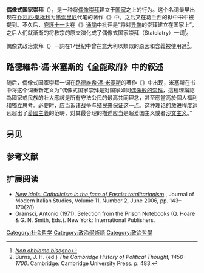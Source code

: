 '''偶像式国家崇拜'''（{{lang-en|Statolatry}}），是一种将[[偶像崇拜|偶像崇拜]]建立于[[国家|国家]]之上的行为。这个名词最早出现在[[乔瓦尼·秦梯利|乔瓦尼·秦梯利]]为[[贝尼托·墨索里尼|墨索里尼]]代笔的著作《{{Link-en|法西斯的教条|Doctrine of Fascism}}》中。之后又在葛兰西的狱中书中被提到。不久后，[[庇護十一世|庇護十一世]]在《{{Link-en|我们不需要|Non abbiamo bisogno}}》[[通諭|通諭]]中批评{{Link-en|意大利法西斯主义|Italian fascism|意大利法西斯}}是“将对[[異教|异端]]的崇拜建立在国家上”，之后人们就渐渐的将教宗的原文演化成了偶像式国家崇拜（Statolatry）一词<ref>[http://google.com/search?q=cache:1beJv0ilFMwJ:www.papalencyclicals.net/Pius11/P11FAC.HTM+%22Non+Abbiamo+Bisogno%22+%22statolatry%22&hl=en ''Non abbiamo bisogno'']</ref>。

偶像式政治崇拜（{{lang-en|politiolatry}}）一詞在17世紀中曾在意大利以類似的原因和含義被使用過<ref>Burns, J. H. (ed.) ''The Cambridge History of Political Thought, 1450-1700''. Cambridge: Cambridge University Press. p. 483.</ref>。

== 路德維希·馮·米塞斯的《全能政府》中的叙述 ==

随后，偶像式国家崇拜一词在[[路德維希·馮·米塞斯|路德維希·馮·米塞斯]]的著作《{{Link-en|全能政府|Omnipotent Government}}》中出现，米塞斯在书中将这个词重新定义为“偶像式国家崇拜是对国家如同[[偶像崇拜|偶像般的崇拜]]，這種理論認為國家或民族的壯大應該是所有守法公民的最高共同理念，甚至應當高於個人福利和獨立思考。必要时，应当诉诸[[战争|战争]]与[[殖民主义|殖民]]来保证这一点。这种理论的激进程度远远超出了[[愛國主義|愛國主義]]的范畴，对其最合理的描述应当是超爱国主义或者[[沙文主义|沙文主义]]。”

==另见==
{{columns-list|colwidth=30em|
*[[基督教无政府主义|基督教无政府主义]]
*[[公民宗教|公民宗教]]
*[[法西斯主义|法西斯主义]]
*[[君主崇拜|君主崇拜]]
*[[神的國|神的國]]
*[[天命|天命]]
*[[更高法律规则|更高法律规则]]
*[[國家主義|國家主義]]
*[[極權主義|極權主義]]
*《[[我们_(小说)|我们 (小说)]]》，[[葉夫根尼·伊萬諾維奇·扎米亞京|葉夫根尼·伊萬諾維奇·扎米亞京]]所著的小说，在小说中有对国家宗教式的崇拜
}}

==参考文献==
<references/>
==扩展阅读==
* ''[http://www.ingentaconnect.com/content/routledg/rmis/2006/00000011/00000002/art00002 New idols: Catholicism in the face of Fascist totalitarianism] {{Wayback|url=http://www.ingentaconnect.com/content/routledg/rmis/2006/00000011/00000002/art00002 |date=20171107032951 }}'', Journal of Modern Italian Studies, Volume 11, Number 2, June 2006, pp. 143–170(28)
* Gramsci, Antonio (1971). Selection from the Prison Notebooks (Q. Hoare & G. N. Smith, Eds.). New York: International Publishers.

[[Category:社会哲学|Category:社会哲学]]
[[Category:政治學術語|Category:政治學術語]]
[[Category:政治哲學|Category:政治哲學]]